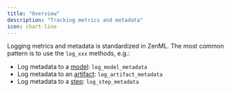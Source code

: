 ```yaml
---
title: "Overview"
description: "Tracking metrics and metadata"
icon: chart-line
---
```


Logging metrics and metadata is standardized in ZenML. The most common pattern is to use the `log_xxx` methods, e.g.:

* Log metadata to a [model](/develop/usage/resource-data-management/track-metrics-metadata/attach-metadata-to-a-model): `log_model_metadata`
* Log metadata to an [artifact](/develop/usage/resource-data-management/track-metrics-metadata/attach-metadata-to-an-artifact): `log_artifact_metadata`
* Log metadata to a [step](/develop/usage/resource-data-management/track-metrics-metadata/attach-metadata-to-steps): `log_step_metadata`

